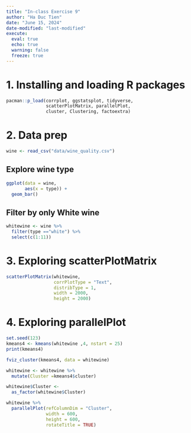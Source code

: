 ```yaml
---
title: "In-class Exercise 9"
author: "Ha Duc Tien"
date: "June 15, 2024"
date-modified: "last-modified"
execute: 
  eval: true
  echo: true
  warning: false
  freeze: true
---
```


# 1. Installing and loading R packages

```r
pacman::p_load(corrplot, ggstatsplot, tidyverse, 
               scatterPlotMatrix, parallelPlot, 
               cluster, Clustering, factoextra)
```

# 2. Data prep

```r
wine <- read_csv("data/wine_quality.csv")
```

## Explore wine type

```r
ggplot(data = wine,
       aes(x = type)) +
  geom_bar()
```

## Filter by only White wine

```r
whitewine <- wine %>%
  filter(type =="white") %>%
  select(c(1:11))
```

# 3. Exploring scatterPlotMatrix

```r
scatterPlotMatrix(whitewine,
                  corrPlotType = "Text",
                  distribType = 1,
                  width = 2000,
                  height = 2000)
```


# 4. Exploring parallelPlot
```r
set.seed(123)
kmeans4 <- kmeans(whitewine ,4, nstart = 25)
print(kmeans4)
```

```r
fviz_cluster(kmeans4, data = whitewine)
```

```r
whitewine <- whitewine %>%
  mutate(Cluster =kmeans4$cluster)
```

```r
whitewine$Cluster <-
  as_factor(whitewine$Cluster)
```

```r
whitewine %>%
  parallelPlot(refColumnDim = "Cluster",
               width = 600,
               height = 600,
               rotateTitle = TRUE)
```
